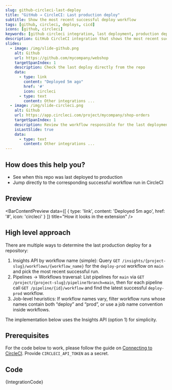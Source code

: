 ```yaml
---
slug: github-circleci-last-deploy
title: "GitHub → CircleCI: Last production deploy"
subtitle: Show the most recent successful deploy workflow
tags: [github, circleci, deploys, cicd]
icons: [github, circleci]
keywords: [github circleci integration, last deployment, production deploy, ci cd status, github circleci]
description: GitHub CircleCI integration that shows the most recent successful production deployment and workflow status directly from your repository page.
slides:
  - image: /img/slide-github.png
    alt: Github
    url: https://github.com/mycompany/webshop
    targetSpanIndex: 1
    description: Check the last deploy directly from the repo
    data:
      - type: link
        content: "Deployed 5m ago"
        href: '#'
        icon: circleci
      - type: text
        content: Other integrations ...
  - image: /img/slide-circleci.png
    alt: Github
    url: https://app.circleci.com/project/mycompany/shop-orders
    targetSpanIndex: 1
    description: Review the workflow responsible for the last deployment
    isLastSlide: true
    data:
      - type: text
        content: Other integrations ...
---
```



<Slideshow slides={frontMatter.slides} />

## How does this help you?

* See when this repo was last deployed to production
* Jump directly to the corresponding successful workflow run in CircleCI

## Preview

<BarContentPreview data={[
    {
      type: 'link',
      content: 'Deployed 5m ago',
      href: '#',
      icon: 'circleci'
    }
  ]} title="How it looks in the extension" />

## High level approach
There are multiple ways to determine the last production deploy for a repository:

1. Insights API by workflow name (simple): Query `GET /insights/{project-slug}/workflows/{workflow_name}` for the `deploy-prod` workflow on `main` and pick the most recent successful run.
2. Pipelines → Workflows traversal: List pipelines for `main` via `GET /project/{project-slug}/pipeline?branch=main`, then for each pipeline call `GET /pipeline/{id}/workflow` and find the latest successful `deploy-prod` workflow.
3. Job-level heuristics: If workflow names vary, filter workflow runs whose names contain both “deploy” and “prod”, or use a job name convention inside workflows.

The implementation below uses the Insights API (option 1) for simplicity.

## Prerequisites
For the code below to work, please follow the guide on [Connecting to CircleCI](/docs/recipes/connecting-to-circleci). Provide `CIRCLECI_API_TOKEN` as a secret.

## Code
<CodeBlock language="javascript" title="github.circleci.last-deploy.integration.example.js">
{IntegrationCode}
</CodeBlock>
